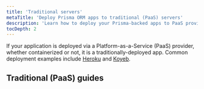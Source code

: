 ```yaml
---
title: 'Traditional servers'
metaTitle: 'Deploy Prisma ORM apps to traditional (PaaS) servers'
description: 'Learn how to deploy your Prisma-backed apps to PaaS providers like Heroku, Koyeb, or AWS EC2'
tocDepth: 2
---
```

<head>
    <title>{frontMatter.metaTitle}</title>
</head>

<TopBlock>

If your application is deployed via a Platform-as-a-Service (PaaS) provider, whether containerized or not, it is a traditionally-deployed app. Common deployment examples include [Heroku](/orm/prisma-client/deployment/traditional/deploy-to-heroku) and [Koyeb](/orm/prisma-client/deployment/traditional/deploy-to-koyeb).

</TopBlock>

## Traditional (PaaS) guides

<Subsections />
